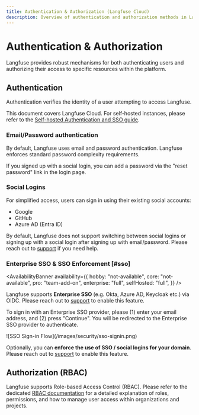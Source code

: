 ```yaml
---
title: Authentication & Authorization (Langfuse Cloud)
description: Overview of authentication and authorization methods in Langfuse, including social logins, SSO, and RBAC.
---
```


# Authentication & Authorization

Langfuse provides robust mechanisms for both authenticating users and authorizing their access to specific resources within the platform.

## Authentication

Authentication verifies the identity of a user attempting to access Langfuse.

This document covers Langfuse Cloud. For self-hosted instances, please refer to the [Self-hosted Authentication and SSO guide](/self-hosting/security/authentication-and-sso).

### Email/Password authentication

By default, Langfuse uses email and password authentication. Langfuse enforces standard password complexity requirements.

If you signed up with a social login, you can add a password via the "reset password" link in the login page.

### Social Logins

For simplified access, users can sign in using their existing social accounts:

- Google
- GitHub
- Azure AD (Entra ID)

By default, Langfuse does not support switching between social logins or signing up with a social login after signing up with email/password. Please reach out to [support](/support) if you need help.

### Enterprise SSO & SSO Enforcement [#sso]

<AvailabilityBanner
  availability={{
    hobby: "not-available",
    core: "not-available",
    pro: "team-add-on",
    enterprise: "full",
    selfHosted: "full",
  }}
/>

Langfuse supports **Enterprise SSO** (e.g. Okta, Azure AD, Keycloak etc.) via OIDC. Please reach out to [support](/support) to enable this feature.

To sign in with an Enterprise SSO provider, please (1) enter your email address, and (2) press "Continue". You will be redirected to the Enterprise SSO provider to authenticate.

<Frame border className="max-w-lg">
  ![SSO Sign-in Flow](/images/security/sso-signin.png)
</Frame>

Optionally, you can **enforce the use of SSO / social logins for your domain**. Please reach out to [support](/support) to enable this feature.

## Authorization (RBAC)

Langfuse supports Role-based Access Control (RBAC). Please refer to the dedicated [RBAC documentation](/docs/rbac) for a detailed explanation of roles, permissions, and how to manage user access within organizations and projects.
